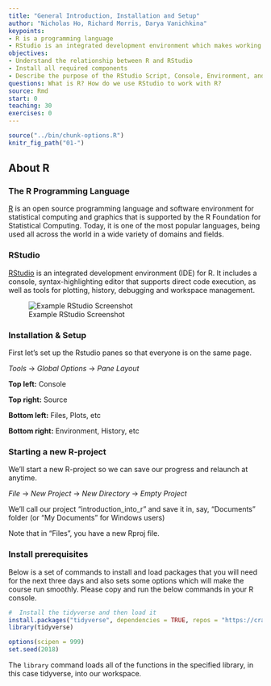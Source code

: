 ```yaml
---
title: "General Introduction, Installation and Setup"
author: "Nicholas Ho, Richard Morris, Darya Vanichkina"
keypoints:
- R is a programming language
- RStudio is an integrated development environment which makes working with R easier
objectives:
- Understand the relationship between R and RStudio
- Install all required components
- Describe the purpose of the RStudio Script, Console, Environment, and Plots
questions: What is R? How do we use RStudio to work with R?
source: Rmd
start: 0
teaching: 30
exercises: 0
---
```


```r
source("../bin/chunk-options.R")
knitr_fig_path("01-")
```

## About R

### The R Programming Language

[R](https://www.r-project.org/) is an open source programming language and software environment for statistical computing and graphics that is supported by the R Foundation for Statistical Computing. Today, it is one of the most popular languages, being used all across the world in a wide variety of domains and fields.

### RStudio

[RStudio](https://www.rstudio.com/) is an integrated development environment (IDE) for R. It includes a console, syntax-highlighting editor that supports direct code execution, as well as tools for plotting, history, debugging and workspace management.

![Example RStudio Screenshot](../fig/RstudioSS.png)

### Installation & Setup

First let's set up the Rstudio panes so that everyone is on the same page.

*Tools* -> *Global Options* -> *Pane Layout*

**Top left:** Console

**Top right:** Source

**Bottom left:** Files, Plots, etc

**Bottom right:** Environment, History, etc


### Starting a new R-project

We'll start a new R-project so we can save our progress and relaunch at anytime.

*File* -> *New Project* -> *New Directory* -> *Empty Project*

We'll call our project "introduction_into_r" and save it in, say, "Documents" folder (or "My Documents" for Windows users)

Note that in "Files", you have a new Rproj file.


### Install prerequisites

Below is a set of commands to install and load packages that you will need for the next three days and also sets some options which will make the course run smoothly. Please copy and run the below commands in your R console.

```r
#  Install the tidyverse and then load it
install.packages("tidyverse", dependencies = TRUE, repos = "https://cran.csiro.au")
library(tidyverse)

options(scipen = 999)
set.seed(2018)
```

The `library` command loads all of the functions in the specified library, in this case tidyverse, into our workspace.
